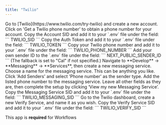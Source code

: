 ```yaml
---
title: "Twilio"
---
```


<Steps>
  <Step title="Create a Twilio account">
    Go to [Twilio](https://www.twilio.com/try-twilio) and create a new account.
  </Step>
  <Step title="Get a Twilio phone number">
    Click on 'Get a Twilio phone number' to obtain a phone number for your account.
  </Step>
  <Step title="Save the Account SID">
    Copy the Account SID and add it to your `.env` file under the field: ``` TWILIO_SID ```
  </Step>
  <Step title="Save the Auth Token">
    Copy the Auth Token and add it to your `.env` file under the field: ``` TWILIO_TOKEN ```
  </Step>
  <Step title="Save the Twilio phone number">
    Copy your Twilio phone number and add it to your `.env` file under the field: ``` TWILIO_PHONE_NUMBER ```
  </Step>
  <Step title="Set the Sender ID">
    Add your own sender ID to the `.env` file under the field: ``` NEXT_PUBLIC_SENDER_ID ``` (The fallback is
    set to "Cal" if not specified.)
  </Step>
  <Step title="Create a Messaging Service">
    Navigate to **Develop** -> **Messaging** -> **Services**, then create a new messaging service.
  </Step>
  <Step title="Name the Messaging Service">
    Choose a name for the messaging service. This can be anything you like.
  </Step>
  <Step title="Add Senders to the Messaging Service">
    Click 'Add Senders' and select 'Phone number' as the sender type.
  </Step>
  <Step title="Add your Twilio phone number as a sender">
    Add the listed phone number to the messaging service.
  </Step>
  <Step title="Complete the Messaging Service setup">
    Leave all other fields as they are, then complete the setup by clicking ‘View my new Messaging Service’.
  </Step>
  <Step title="Save the Messaging Service SID">
    Copy the Messaging Service SID and add it to your `.env` file under the field: ``` TWILIO_MESSAGING_SID
    ```
  </Step>
  <Step title="Create a Verify Service">
    Go to the Twilio dashboard, create a new Verify Service, and name it as you wish.
  </Step>
  <Step title="Save the Verify Service SID">
    Copy the Verify Service SID and add it to your `.env` file under the field: ``` TWILIO_VERIFY_SID ```
  </Step>
</Steps>

<Note>This app is **required** for Workflows</Note>
